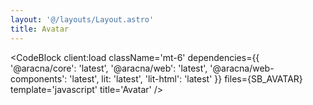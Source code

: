 ```yaml
---
layout: '@/layouts/Layout.astro'
title: Avatar
---
```



<AvatarBlock client:load />

<CodeBlock
  client:load
  className='mt-6'
  dependencies={{
    '@aracna/core': 'latest',
    '@aracna/web': 'latest',
    '@aracna/web-components': 'latest',
    lit: 'latest',
    'lit-html': 'latest'
  }}
  files={SB_AVATAR}
  template='javascript'
  title='Avatar'
/>
